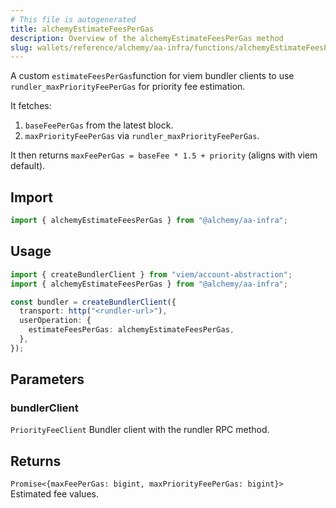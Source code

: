 ```yaml
---
# This file is autogenerated
title: alchemyEstimateFeesPerGas
description: Overview of the alchemyEstimateFeesPerGas method
slug: wallets/reference/alchemy/aa-infra/functions/alchemyEstimateFeesPerGas
---
```


A custom `estimateFeesPerGas`function for viem bundler clients to use `rundler_maxPriorityFeePerGas` for priority fee estimation.

It fetches:

1. `baseFeePerGas` from the latest block.
2. `maxPriorityFeePerGas` via `rundler_maxPriorityFeePerGas`.

It then returns `maxFeePerGas = baseFee * 1.5 + priority` (aligns with viem default).

## Import

```ts
import { alchemyEstimateFeesPerGas } from "@alchemy/aa-infra";
```

## Usage

```ts
import { createBundlerClient } from "viem/account-abstraction";
import { alchemyEstimateFeesPerGas } from "@alchemy/aa-infra";

const bundler = createBundlerClient({
  transport: http("<rundler-url>"),
  userOperation: {
    estimateFeesPerGas: alchemyEstimateFeesPerGas,
  },
});
```

## Parameters

### bundlerClient

`PriorityFeeClient`
Bundler client with the rundler RPC method.

## Returns

`Promise<{maxFeePerGas: bigint, maxPriorityFeePerGas: bigint}>`
Estimated fee values.

